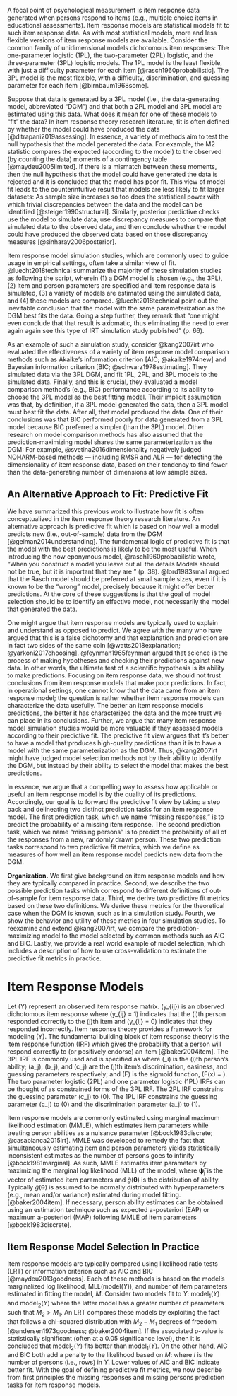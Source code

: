 A focal point of psychological measurement is item response data generated when persons respond to items (e.g., multiple choice items in educational assessments). Item response models are statistical models fit to such item response data. As with most statistical models, more and less flexible versions of item response models are available. Consider the common family of unidimensional models dichotomous item responses: The one-parameter logistic (1PL), the two-parameter (2PL) logistic, and the three-parameter (3PL) logistic models. The 1PL model is the least flexible, with just a difficulty parameter for each item [@rasch1960probabilistic]. The 3PL model is the most flexible, with a difficulty, discrimination, and guessing parameter for each item [@birnbaum1968some].

Suppose that data is generated by a 3PL model (i.e., the data-generating model, abbreviated "DGM") and that both a 2PL model and 3PL model are estimated using this data. What does it mean for one of these models to "fit" the data? In item response theory research literature, fit is often defined by whether the model could have produced the data [@ditrapani2019assessing]. In essence, a variety of methods aim to test the null hypothesis that the model generated the data. For example, the M2 statistic compares the expected (according to the model) to the observed (by counting the data) moments of a contingency table [@maydeu2005limited]. If there is a mismatch between these moments, then the null hypothesis that the model could have generated the data is rejected and it is concluded that the model has poor fit. This view of model fit leads to the counterintuitive result that models are less likely to fit larger datasets: As sample size increases so too does the statistical power with which trivial discrepancies between the data and the model can be identified [@steiger1990structural]. Similarly, posterior predictive checks use the model to simulate data, use discrepancy measures to compare that simulated data to the observed data, and then conclude whether the model could have produced the observed data based on those discrepancy measures [@sinharay2006posterior].

Item response model simulation studies, which are commonly used to guide usage in empirical settings, often take a similar view of fit. @luecht2018technical summarize the majority of these simulation studies as following the \emph{comparative model fit} script, wherein (1) a DGM model is chosen (e.g., the 3PL), (2) item and person parameters are specified and item response data is simulated, (3) a variety of models are estimated using the simulated data, and (4) those models are compared. @luecht2018technical point out the inevitable conclusion that the model with the same parameterization as the DGM best fits the data. Going a step further, they remark that "one might even conclude that that result is axiomatic, thus eliminating the need to ever again again see this type of IRT simulation study published" (p. 66).

As an example of such a simulation study, consider @kang2007irt who evaluated the effectiveness of a variety of item response model comparison methods such as Akaike's information criterion [AIC; @akaike1974new] and Bayesian information criterion [BIC; @schwarz1978estimating]. They simulated data via the 3PL DGM, and fit 1PL, 2PL, and 3PL models to the simulated data. Finally, and this is crucial, they evaluated a model comparison method's (e.g., BIC) performance according to its ability to choose the 3PL model as the best fitting model. Their implicit assumption was that, by definition, if a 3PL model generated the data, then a 3PL model must best fit the data. After all, that model produced the data. One of their conclusions was that BIC performed poorly for data generated from a 3PL model because BIC preferred a simpler (than the 3PL) model. Other research on model comparison methods has also assumed that the prediction-maximizing model shares the same parameterization as the DGM: For example, @svetina2016dimensionality negatively judged NOHARM-based methods — including RMSR and ALR — for detecting the dimensionality of item response data, based on their tendency to find fewer than the data-generating number of dimensions at low sample sizes.

## An Alternative Approach to Fit: Predictive Fit

We have summarized this previous work to illustrate how fit is often conceptualized in the item response theory research literature. An alternative approach is predictive fit which is based on how well a model predicts new (i.e., out-of-sample) data from the DGM [@gelman2014understanding]. The fundamental logic of predictive fit is that the model with the best predictions is likely to be the most useful. When introducing the now eponymous model, @rasch1960probabilistic wrote, "When you construct a model you leave out all the details\ldots{} Models should not be true, but it is important that they are \emph{applicable}" (p. 38). @lord1983small argued that the Rasch model should be preferred at small sample sizes, even if it is known to be the "wrong" model, precisely because it might offer better predictions. At the core of these suggestions is that the goal of model selection should be to identify an effective model, not necessarily the model that generated the data.

One might argue that item response models are typically used to explain and understand as opposed to predict. We agree with the many who have argued that this is a false dichotomy and that explanation and prediction are in fact two sides of the same coin [@watts2018explanation; @yarkoni2017choosing]. @feynman1965feynman argued that science is  the process of making hypotheses and checking their predictions against new data. In other words, the ultimate test of a scientific hypothesis is its ability to make predictions. Focusing on item response data, we should not trust conclusions from item response models that make poor predictions. In fact, in operational settings, one cannot know that the data came from an item response model; the question is rather whether item response models can characterize the data usefully. The better an item response model's predictions, the better it has characterized the data and the more trust we can place in its conclusions. Further, we argue that many item response model simulation studies would be more valuable if they assessed models according to their predictive fit. The predictive fit view argues that it's better to have a model that produces high-quality predictions than it is to have a model with the same parameterization as the DGM. Thus, @kang2007irt might have judged model selection methods not by their ability to identify the DGM, but instead by their ability to select the model that makes the best predictions.

In essence, we argue that a compelling way to assess how applicable or useful an item response model is by the quality of its predictions. Accordingly, our goal is to forward the predictive fit view by taking a step back and delineating two distinct prediction tasks for an item response model. The first prediction task, which we name "missing responses," is to predict the probability of a missing item response. The second prediction task, which we name "missing persons" is to predict the probability of all of the responses from a new, randomly drawn person. These two prediction tasks correspond to two predictive fit metrics, which we define as measures of how well an item response model predicts new data from the DGM.

**Organization.** We first give background on item response models and how they are typically compared in practice. Second, we describe the two possible prediction tasks which correspond to different definitions of out-of-sample for item response data. Third, we derive two predictive fit metrics based on these two definitions. We derive these metrics for the theoretical case when the DGM is known, such as in a simulation study. Fourth, we show the behavior and utility of these metrics in four simulation studies. To reexamine and extend @kang2007irt, we compare the prediction-maximizing model to the model selected by common methods such as AIC and BIC. Lastly, we provide a real world example of model selection, which includes a description of how to use cross-validation to estimate the predictive fit metrics in practice.

# Item Response Models

Let \(Y\) represent an observed item response matrix. \(y_{ij}\) is an observed dichotomous item response where \(y_{ij} = 1\) indicates that the \(i\)th person responded correctly to the \(j\)th item and \(y_{ij} = 0\) indicates that they responded incorrectly. Item response theory provides a framework for modeling \(Y\). The fundamental building block of item response theory is the item response function (IRF) which gives the probability that a person will respond correctly to (or positively endorse) an item [@baker2004item]. The 3PL IRF is commonly used and is specified as
\begin{equation}
    \text{Pr}(y_{ij} = 1) = c_j + (1 - c_j) F(a_j \theta_i + b_j)
\end{equation}
where \(\theta_i\) is the \(i\)th person's ability; \(a_j\), \(b_j\), and \(c_j\) are the \(j\)th item's discrimination, easiness, and guessing parameters respectively; and \(F\) is the sigmoid function, \(F(x) = \dfrac{e^x}{1 + e^x}\). The two parameter logistic (2PL) and one parameter logistic (1PL) IRFs can be thought of as constrained forms of the 3PL IRF. The 2PL IRF constrains the guessing parameter \(c_j\) to \(0\). The 1PL IRF constrains the guessing parameter \(c_j\) to \(0\) and the discrimination parameter \(a_j\) to \(1\).\footnote{Typically, but not always, the specification of the IRF is the same for each item on an exam. For example, as is common, we refer to the case where each of the items has a 3PL IRF as a 3PL model.}

Item response models are commonly estimated using marginal maximum likelihood estimation (MMLE), which estimates item parameters while treating person abilities as a nuisance parameter [@bock1983discrete; @casabianca2015irt]. MMLE was developed to remedy the fact that simultaneously estimating item and person parameters yields statistically inconsistent estimates as the number of persons goes to infinity [@bock1981marginal]. As such, MMLE estimates item parameters by maximizing the marginal log likelihood (MLL) of the model,
\begin{align}
\text{MLL}(\text{model}(Y))= \sum_{i}^{I} \log \int \left[\prod_{j=1}^{J} \hat{\text{Pr}}(y_{ij} | \bm{\hat\psi_j}, \bm{\theta}) \right] \hat g(\bm{\theta}) d\bm{\theta}
\end{align}
where $\bm{\hat\psi_j}$ is the vector of estimated item parameters and $\hat g(\bm{\theta})$ is the distribution of ability. Typically $\hat g(\bm{\theta})$ is assumed to be normally distributed with hyperparameters (e.g., mean and/or variance) estimated during model fitting. \footnote{For example, the mirt R package assumes that $\hat g(\bm{\theta})$ follows a multivariate normal distribution by default. When fitting a 1PL model, the mean is fixed to 0 and the variance is estimated [@chalmers2012mirt]. When fitting a 2PL model, the mean is fixed to 0 and the variance is fixed to 1 (these fixed ability parameters are compensated for by free estimation of item difficulties and item discriminations, respectively).} [@baker2004item]. If necessary, person ability estimates can be obtained using an estimation technique such as expected a-posteriori (EAP) or maximum a-posteriori (MAP) following MMLE of item parameters [@bock1983discrete].

## Item Response Model Selection In Practice

Item response models are typically compared using likelihood ratio tests (LRT) or information criterion such as AIC and BIC [@maydeu2013goodness]. Each of these methods is based on the model's marginalized log likelihood, $\text{MLL}(\text{model}(Y))$, and number of item parameters estimated in fitting the model, $M$. Consider two models fit to $Y$: $\text{model}_1(Y)$ and $\text{model}_2(Y)$ where the latter model has a greater number of parameters such that $M_2 > M_1$. An LRT compares these models by exploiting the fact that
\begin{align}
2 \cdot [\text{MLL}(\text{model}_2(Y)) - \text{MLL}(\text{model}_1(Y))]
\end{align}
follows a chi-squared distribution with $M_2 - M_1$ degrees of freedom [@andersen1973goodness; @baker2004item]. If the associated p-value is statistically significant (often at a 0.05 significance level), then it is concluded that $\text{model}_2(Y)$ fits better than $\text{model}_1(Y)$. On the other hand, AIC and BIC both add a penalty to the likelihood based on $M$:
\begin{align}
\text{AIC}(\text{model}) &= -2 \cdot \text{MLL}(\text{model}(Y)) + 2M \\
\text{BIC}(\text{model}) &= -2 \cdot \text{MLL}(\text{model}(Y)) + \log(I) \cdot M
\end{align}
where $I$ is the number of persons (i.e., rows) in $Y$. Lower values of AIC and BIC indicate better fit. With the goal of defining predictive fit metrics, we now describe from first principles the missing responses and missing persons prediction tasks for item response models.
